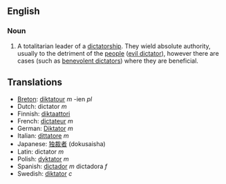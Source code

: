 ==English==
===Noun===
#A totalitarian leader of a [[dictatorship]].  They wield absolute authority, usually to the detriment of the [[people]] ([[evil dictator]]), however there are cases (such as [[benevolent dictator]]s) where they are beneficial.

==Translations==
*[[Breton]]: [[diktatour]] ''m'' -ien ''pl''
*Dutch: dictator ''m''
*Finnish: [[diktaattori]]
*French: [[dictateur]] ''m''
*German: [[Diktator]] ''m''
*Italian: [[dittatore]] ''m''
*Japanese: [[独裁者]] (dokusaisha)
*Latin: dictator ''m''
*Polish: [[dyktator]] ''m''
*Spanish: [[dictador]] ''m'' dictadora ''f''
*Swedish: [[diktator]] ''c''
